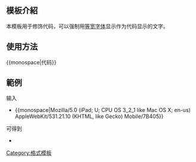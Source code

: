 <includeonly><!-- 在這裡加入模板的保護標識 --></includeonly><noinclude>{{template doc page viewed directly}}</noinclude>
<!-- 在本行下編輯模板說明 -->
{{模板样式|Template:Monospace/fonts.css}}
== 模板介紹 ==
本模板用于修饰代码，可以强制用[[等宽字体]]显示作为代码显示的文字。

== 使用方法 ==
<nowiki>{{monospace|</nowiki>代码}}

== 範例 ==
输入
*<nowiki>{{monospace|Mozilla/5.0 (iPad; U; CPU OS 3_2_1 like Mac OS X; en-us) AppleWebKit/531.21.10 (KHTML, like Gecko) Mobile/7B405}}</nowiki>

可得到
*{{monospace|Mozilla/5.0 (iPad; U; CPU OS 3_2_1 like Mac OS X; en-us) AppleWebKit/531.21.10 (KHTML, like Gecko) Mobile/7B405}}
<!--== 注意事项 ==

== 參見 ==

== 给模板编辑者的说明 ==
=== 模板结构 ===
=== 实现方法 ===
=== 编辑注意 ===-->

<includeonly>
<!-- 本行下加入模板的分類 -->
[[Category:格式模板]]
<!-- 本行下加入模板的跨語言鏈接 -->

</includeonly>
